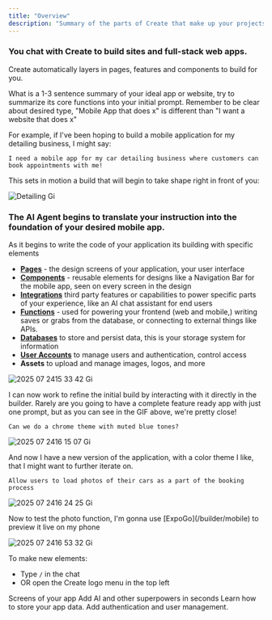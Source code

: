 ```yaml
---
title: "Overview"
description: "Summary of the parts of Create that make up your projects"
---
```


### You chat with Create to build sites and full-stack web apps.

Create automatically layers in pages, features and components to build for you.

<Tip>
  What is a 1-3 sentence summary of your ideal app or website, try to summarize its core functions into your initial prompt. Remember to be clear about desired type, "Mobile App that does x" is different than "I want a  website that does x"
</Tip>

For example, if I've been hoping to build a mobile application for my detailing business, I might say:

```
I need a mobile app for my car detailing business where customers can book appointments with me!
```

This sets in motion a build that will begin to take shape right in front of you:

![Detailing Gi](/images/detailing.gif)

### The AI Agent begins to translate your instruction into the foundation of your desired mobile app.

<Note>
  As it begins to write the code of your application its building with specific elements
</Note>

- [**Pages**](/builder/pages) - the design screens of your application, your user interface
- [**Components**](/builder/components) - reusable elements for designs like a Navigation Bar for the mobile app, seen on every screen in the design
- [**Integrations**](/builder/integrations) third party features or capabilities to power specific parts of your experience, like an AI chat assistant for end users
- [**Functions**](/builder/functions) - used for powering your frontend (web and mobile,) writing saves or grabs from the database, or connecting to external things like APIs.
- [**Databases**](/builder/databases) to store and persist data, this is your storage system for information
- [**User Accounts**](/builder/user-accounts) to manage users and authentication, control access
- **Assets** to upload and manage images, logos, and more

![2025 07 2415 33 42 Gi](/images/2025-07-2415.33.42.gif)

I can now work to refine the initial build by interacting with it directly in the builder. Rarely are you going to have a complete feature ready app with just one prompt, but as you can see in the GIF above, we're pretty close\!

```
Can we do a chrome theme with muted blue tones?
```

![2025 07 2416 15 07 Gi](/images/2025-07-2416.15.07.gif)

And now I have a new version of the application, with a color theme I like, that I might want to further iterate on.

```
Allow users to load photos of their cars as a part of the booking process
```

![2025 07 2416 24 25 Gi](/images/2025-07-2416.24.25.gif)

<Note>
  Now to test the photo function, I'm gonna use [ExpoGo](/builder/mobile) to preview it live on my phone
</Note>

![2025 07 2416 53 32 Gi](/images/2025-07-2416.53.32.gif)

To make new elements:

- Type `/` in the chat
- OR open the Create logo menu in the top left

<CardGroup cols={2}>
  <Card title="Pages" icon="rectangle-vertical-history" href="/builder/pages">
    Screens of your app
  </Card>
  <Card title="Integrations" icon="puzzle-piece" href="/builder/integrations">
    Add AI and other superpowers in seconds
  </Card>
  <Card title="Databases" icon="database" href="/builder/databases">
    Learn how to store your app data.
  </Card>
  <Card title="User Accounts" icon="user" href="/builder/user-accounts">
    Add authentication and user management.
  </Card>
</CardGroup>